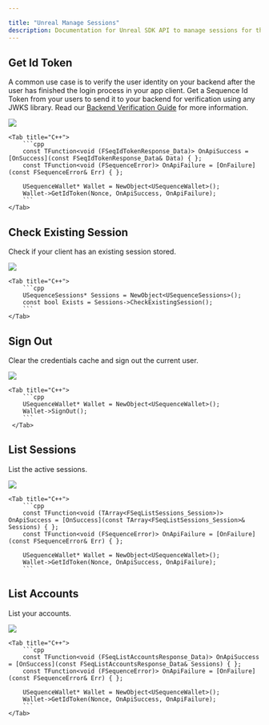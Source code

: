 ---

title: "Unreal Manage Sessions"
description: Documentation for Unreal SDK API to manage sessions for the Sequence infrastructure stack for web3 gaming.
---

## Get Id Token

A common use case is to verify the user identity on your backend after the user has finished the login process in your app client.
Get a Sequence Id Token from your users to send it to your backend for verification using any JWKS library.
Read our [Backend Verification Guide](/sdk/headless-wallet/verification) for more information.

<Tabs>
    <Tab title="Blueprint">
        <Frame>
            <img src="/images/unreal/get_id_token.png" />
        </Frame>
    </Tab>

    <Tab title="C++">
        ```cpp
        const TFunction<void (FSeqIdTokenResponse_Data)> OnApiSuccess = [OnSuccess](const FSeqIdTokenResponse_Data& Data) { };
        const TFunction<void (FSequenceError)> OnApiFailure = [OnFailure](const FSequenceError& Err) { };

        USequenceWallet* Wallet = NewObject<USequenceWallet>();
        Wallet->GetIdToken(Nonce, OnApiSuccess, OnApiFailure);
        ```
    </Tab>
</Tabs>

## Check Existing Session

Check if your client has an existing session stored.

<Tabs>
    <Tab title="Blueprint">
        <Frame>
            <img src="/images/unreal/check_existing_session.png" />
        </Frame>
    </Tab>

    <Tab title="C++">
        ```cpp
        USequenceSessions* Sessions = NewObject<USequenceSessions>();
        const bool Exists = Sessions->CheckExistingSession();
        ```
    </Tab>
</Tabs>

## Sign Out

Clear the credentials cache and sign out the current user.

<Tabs>
    <Tab title="Blueprint">
        <Frame>
            <img src="/images/unreal/sign_out.png" />
        </Frame>
    </Tab>

    <Tab title="C++">
        ```cpp
        USequenceWallet* Wallet = NewObject<USequenceWallet>();
        Wallet->SignOut();
        ```
     </Tab>
</Tabs>

## List Sessions

List the active sessions.

<Tabs>
    <Tab title="Blueprint">
        <Frame>
            <img src="/images/unreal/list_sessions.png" />
        </Frame>
    </Tab>

    <Tab title="C++">
        ```cpp
        const TFunction<void (TArray<FSeqListSessions_Session>)> OnApiSuccess = [OnSuccess](const TArray<FSeqListSessions_Session>& Sessions) { };
        const TFunction<void (FSequenceError)> OnApiFailure = [OnFailure](const FSequenceError& Err) { };

        USequenceWallet* Wallet = NewObject<USequenceWallet>();
        Wallet->GetIdToken(Nonce, OnApiSuccess, OnApiFailure);
        ```
  </Tab>
</Tabs>

## List Accounts

List your accounts.

<Tabs>
    <Tab title="Blueprint">
        <Frame>
            <img src="/images/unreal/list_accounts.png" />
        </Frame>
    </Tab>

    <Tab title="C++">
        ```cpp
        const TFunction<void (FSeqListAccountsResponse_Data)> OnApiSuccess = [OnSuccess](const FSeqListAccountsResponse_Data& Sessions) { };
        const TFunction<void (FSequenceError)> OnApiFailure = [OnFailure](const FSequenceError& Err) { };

        USequenceWallet* Wallet = NewObject<USequenceWallet>();
        Wallet->GetIdToken(Nonce, OnApiSuccess, OnApiFailure);
        ```
    </Tab>
</Tabs>
